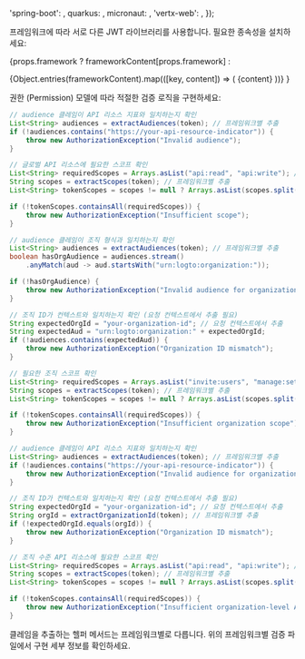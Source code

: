 

  'spring-boot': <SpringBootValidation />,
  quarkus: <QuarkusValidation />,
  micronaut: <MicronautValidation />,
  'vertx-web': <VertxValidation />,
});

프레임워크에 따라 서로 다른 JWT 라이브러리를 사용합니다. 필요한 종속성을 설치하세요:

{props.framework
? frameworkContent[props.framework]
:

<Tabs groupId="api-framework">
  {Object.entries(frameworkContent).map(([key, content]) => (
    <TabItem key={key} value={key} label={getFrameworkName(key)}>
      {content}
    </TabItem>
  ))}
</Tabs>
}

권한 (Permission) 모델에 따라 적절한 검증 로직을 구현하세요:

<Tabs groupId="permission-models">
<TabItem value="global-api-resources" label="글로벌 API 리소스">

```java
// audience 클레임이 API 리소스 지표와 일치하는지 확인
List<String> audiences = extractAudiences(token); // 프레임워크별 추출
if (!audiences.contains("https://your-api-resource-indicator")) {
    throw new AuthorizationException("Invalid audience");
}

// 글로벌 API 리소스에 필요한 스코프 확인
List<String> requiredScopes = Arrays.asList("api:read", "api:write"); // 실제 필요한 스코프로 교체
String scopes = extractScopes(token); // 프레임워크별 추출
List<String> tokenScopes = scopes != null ? Arrays.asList(scopes.split(" ")) : List.of();

if (!tokenScopes.containsAll(requiredScopes)) {
    throw new AuthorizationException("Insufficient scope");
}
```

</TabItem>
<TabItem value="organization-permissions" label="조직 (Organization) (비-API) 권한 (Permissions)">

```java
// audience 클레임이 조직 형식과 일치하는지 확인
List<String> audiences = extractAudiences(token); // 프레임워크별 추출
boolean hasOrgAudience = audiences.stream()
    .anyMatch(aud -> aud.startsWith("urn:logto:organization:"));

if (!hasOrgAudience) {
    throw new AuthorizationException("Invalid audience for organization permissions");
}

// 조직 ID가 컨텍스트와 일치하는지 확인 (요청 컨텍스트에서 추출 필요)
String expectedOrgId = "your-organization-id"; // 요청 컨텍스트에서 추출
String expectedAud = "urn:logto:organization:" + expectedOrgId;
if (!audiences.contains(expectedAud)) {
    throw new AuthorizationException("Organization ID mismatch");
}

// 필요한 조직 스코프 확인
List<String> requiredScopes = Arrays.asList("invite:users", "manage:settings"); // 실제 필요한 스코프로 교체
String scopes = extractScopes(token); // 프레임워크별 추출
List<String> tokenScopes = scopes != null ? Arrays.asList(scopes.split(" ")) : List.of();

if (!tokenScopes.containsAll(requiredScopes)) {
    throw new AuthorizationException("Insufficient organization scope");
}
```

</TabItem>
<TabItem value="organization-level-api-resources" label="조직 수준 API 리소스">

```java
// audience 클레임이 API 리소스 지표와 일치하는지 확인
List<String> audiences = extractAudiences(token); // 프레임워크별 추출
if (!audiences.contains("https://your-api-resource-indicator")) {
    throw new AuthorizationException("Invalid audience for organization-level API resources");
}

// 조직 ID가 컨텍스트와 일치하는지 확인 (요청 컨텍스트에서 추출 필요)
String expectedOrgId = "your-organization-id"; // 요청 컨텍스트에서 추출
String orgId = extractOrganizationId(token); // 프레임워크별 추출
if (!expectedOrgId.equals(orgId)) {
    throw new AuthorizationException("Organization ID mismatch");
}

// 조직 수준 API 리소스에 필요한 스코프 확인
List<String> requiredScopes = Arrays.asList("api:read", "api:write"); // 실제 필요한 스코프로 교체
String scopes = extractScopes(token); // 프레임워크별 추출
List<String> tokenScopes = scopes != null ? Arrays.asList(scopes.split(" ")) : List.of();

if (!tokenScopes.containsAll(requiredScopes)) {
    throw new AuthorizationException("Insufficient organization-level API scopes");
}
```

</TabItem>
</Tabs>

클레임을 추출하는 헬퍼 메서드는 프레임워크별로 다릅니다. 위의 프레임워크별 검증 파일에서 구현 세부 정보를 확인하세요.
